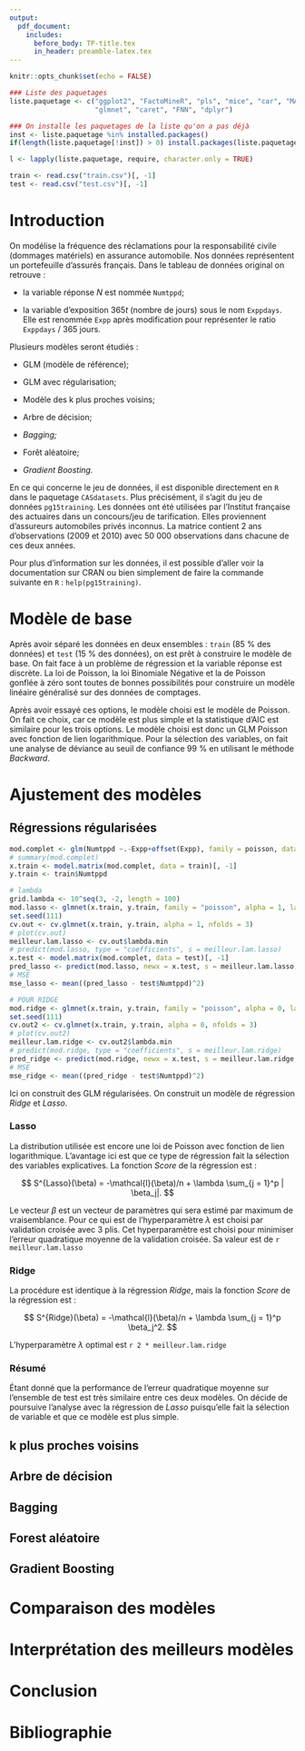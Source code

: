 ```yaml
---
output:
  pdf_document:
    includes:
      before_body: TP-title.tex
      in_header: preamble-latex.tex
---
```


\centering

\clearpage

\tableofcontents

```{=tex}
\justify  
\clearpage
```
```r
knitr::opts_chunk$set(echo = FALSE)
```

```r
### Liste des paquetages
liste.paquetage <- c("ggplot2", "FactoMineR", "pls", "mice", "car", "MASS",
                     "glmnet", "caret", "FNN", "dplyr")

### On installe les paquetages de la liste qu'on a pas déjà
inst <- liste.paquetage %in% installed.packages()
if(length(liste.paquetage[!inst]) > 0) install.packages(liste.paquetage[!inst])

l <- lapply(liste.paquetage, require, character.only = TRUE)
```

```r
train <- read.csv("train.csv")[, -1]
test <- read.csv("test.csv")[, -1]
```

# Introduction

On modélise la fréquence des réclamations pour la responsabilité civile (dommages matériels) en assurance automobile. Nos données représentent un portefeuille d'assurés français. Dans le tableau de données original on retrouve :

-   la variable réponse $N$ est nommée `Numtppd`;

-   la variable d'exposition $365 t$ (nombre de jours) sous le nom `Exppdays`. Elle est renommée `Expp` après modification pour représenter le ratio `Exppdays` / 365 jours.

Plusieurs modèles seront étudiés :

-   GLM (modèle de référence);

-   GLM avec régularisation;

-   Modèle des k plus proches voisins;

-   Arbre de décision;

-   *Bagging;*

-   Forêt aléatoire;

-   *Gradient Boosting.*

En ce qui concerne le jeu de données, il est disponible directement en `R` dans le paquetage `CASdatasets`. Plus précisément, il s'agit du jeu de données `pg15training`. Les données ont été utilisées par l'Institut française des actuaires dans un concours/jeu de tarification. Elles proviennent d'assureurs automobiles privés inconnus. La matrice contient 2 ans d'observations (2009 et 2010) avec 50 000 observations dans chacune de ces deux années.

Pour plus d'information sur les données, il est possible d'aller voir la documentation sur CRAN ou bien simplement de faire la commande suivante en `R` : `help(pg15training)`.

# Modèle de base

Après avoir séparé les données en deux ensembles : `train` (85 % des données) et `test` (15 % des données), on est prêt à construire le modèle de base. On fait face à un problème de régression et la variable réponse est discrète. La loi de Poisson, la loi Binomiale Négative et la de Poisson gonflée à zéro sont toutes de bonnes possibilités pour construire un modèle linéaire généralisé sur des données de comptages.

Après avoir essayé ces options, le modèle choisi est le modèle de Poisson. On fait ce choix, car ce modèle est plus simple et la statistique d'AIC est similaire pour les trois options. Le modèle choisi est donc un GLM Poisson avec fonction de lien logarithmique. Pour la sélection des variables, on fait une analyse de déviance au seuil de confiance 99 % en utilisant le méthode *Backward*.

# Ajustement des modèles

## Régressions régularisées

```r
mod.complet <- glm(Numtppd ~.-Expp+offset(Expp), family = poisson, data = train)
# summary(mod.complet)
x.train <- model.matrix(mod.complet, data = train)[, -1]
y.train <- train$Numtppd

# lambda
grid.lambda <- 10^seq(3, -2, length = 100)
mod.lasso <- glmnet(x.train, y.train, family = "poisson", alpha = 1, lambda = grid.lambda)
set.seed(111)
cv.out <- cv.glmnet(x.train, y.train, alpha = 1, nfolds = 3)
# plot(cv.out)
meilleur.lam.lasso <- cv.out$lambda.min
# predict(mod.lasso, type = "coefficients", s = meilleur.lam.lasso)
x.test <- model.matrix(mod.complet, data = test)[, -1]
pred_lasso <- predict(mod.lasso, newx = x.test, s = meilleur.lam.lasso, type = "response")
# MSE
mse_lasso <- mean((pred_lasso - test$Numtppd)^2)

# POUR RIDGE
mod.ridge <- glmnet(x.train, y.train, family = "poisson", alpha = 0, lambda = grid.lambda)
set.seed(111)
cv.out2 <- cv.glmnet(x.train, y.train, alpha = 0, nfolds = 3)
# plot(cv.out2)
meilleur.lam.ridge <- cv.out2$lambda.min
# predict(mod.ridge, type = "coefficients", s = meilleur.lam.ridge)
pred_ridge <- predict(mod.ridge, newx = x.test, s = meilleur.lam.ridge, type = "response")
# MSE
mse_ridge <- mean((pred_ridge - test$Numtppd)^2)
```

Ici on construit des GLM régularisées. On construit un modèle de régression *Ridge* et *Lasso*.

### Lasso

La distribution utilisée est encore une loi de Poisson avec fonction de lien logarithmique. L'avantage ici est que ce type de régression fait la sélection des variables explicatives. La fonction *Score* de la régression est :

$$ S^{Lasso}(\beta) = -\mathcal{l}(\beta)/n + \lambda  \sum_{j = 1}^p | \beta_j|. $$

Le vecteur $\beta$ est un vecteur de paramètres qui sera estimé par maximum de vraisemblance. Pour ce qui est de l'hyperparamètre $\lambda$ est choisi par validation croisée avec 3 plis. Cet hyperparamètre est choisi pour minimiser l'erreur quadratique moyenne de la validation croisée. Sa valeur est de `r meilleur.lam.lasso`

### Ridge

La procédure est identique à la régression *Ridge*, mais la fonction *Score* de la régression est :

$$
S^{Ridge}(\beta) = -\mathcal{l}(\beta)/n  + \lambda \sum_{j = 1}^p \beta_j^2.
$$

L'hyperparamètre $\lambda$ optimal est `r 2 * meilleur.lam.ridge`

### Résumé

Étant donné que la performance de l'erreur quadratique moyenne sur l'ensemble de test est très similaire entre ces deux modèles. On décide de poursuive l'analyse avec la régression de *Lasso* puisqu'elle fait la sélection de variable et que ce modèle est plus simple.

## k plus proches voisins

## Arbre de décision

## Bagging

## Forest aléatoire

## Gradient Boosting

# Comparaison des modèles

# Interprétation des meilleurs modèles

# Conclusion

# Bibliographie
